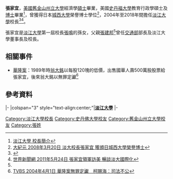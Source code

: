 {{Infobox_Person|name=張家宜|image=International Safe School Designation Site Visit at Tamkang University 20081117.jpg|box_width=300px|caption=前排左三為張家宜校長|occupation=[[淡江大學|淡江大學]]校長|period=|birth_name=|other_names=|Sex=女|birth_date=|birth_place={{TWN}}|death_date=|death_place=|nationality={{ROC}}|residence=|party=|religion=|spouse=|relatives=|education=*{{USA}}[[舊金山州立大學|舊金山州立大學]]經濟學碩士
*{{USA}}[[史丹佛大學|史丹佛大學]]教育行政學碩士及博士
*{{JPN}}[[城西大學|城西大學]]榮譽博士|past=*[[淡江大學|淡江大學]]校長<span style="color: blue;">（2004年－ 2018年）</span>|awards=}}

'''張家宜'''，[[美國|美國]][[舊金山州立大學|舊金山州立大學]]經濟學[[碩士|碩士]]畢業，美國[[史丹福大學|史丹福大學]]教育行政學碩士及[[博士|博士]]畢業<ref>[http://foreign.tku.edu.tw/english/president/index-chinese.htm 淡江大學 校長簡介]</ref>，曾獲得日本[[城西大學|城西大學]]榮譽博士學位<ref>[http://www.epochtimes.com/b5/8/3/20/n2052029.htm 大紀元 2008年3月20日 淡大校長張家宜 獲頒日城西大學榮譽博士]</ref>，2004年至2018年間擔任[[淡江大學|淡江大學]]校長<ref>{{Cite web |url=http://foreign.tku.edu.tw/chinese/brief.asp |title=淡江大學 簡史 |access-date=2013-12-01 |archive-date=2011-08-09 |archive-url=https://web.archive.org/web/20110809062022/http://foreign.tku.edu.tw/chinese/brief.asp |dead-url=no }}</ref><ref>[http://www.worldjournal.com/view/full_news/13382090/article-%E5%BC%B5%E5%AE%B6%E5%AE%9C%E9%A0%98%E8%BB%8D%E8%A8%AA%E7%BE%8E-%E6%9A%A2%E8%AB%87%E6%B7%A1%E5%A4%A7%E5%9C%8B%E9%9A%9B%E5%8C%96?instance=news_pics 世界新聞網 2011年5月24日 張家宜領軍訪美 暢談淡大國際化]{{dead link|date=2018年2月 |bot=InternetArchiveBot |fix-attempted=yes }}</ref>。

張家宜是[[淡江大學|淡江大學]]第一屆校長[[張鳴_(臺灣)|張鳴]]的孫女，父親[[張建邦|張建邦]]<ref name=tvbs/>曾任[[中華民國交通部|交通部]]部長及淡江大學董事長及校長。

==相關事件==
*[[華隆案|華隆案]]：1989年時[[翁大銘|翁大銘]]以每股120塊的低價，出售國華人壽500萬股股票給張家宜，後來翁大銘以無罪定讞<ref name=tvbs>[http://news.tvbs.com.tw/entry/498208 TVBS 2004年4月1日 華隆案無罪定讞　柯賜海：司法不公]</ref>

==參考資料==
{{reflist}}

{{start box}}
{{s-edu}}
|-
|colspan="3" style="text-align:center;"|'''<!-- 注释出：[[File:TKU_Logo.png|25px]] -->[[淡江大學|淡江大學]]'''
|-
{{s-before|張紘炬}}  
{{s-title|[[淡江大學|淡江大學]]校長<br><small>第十一任<br>2004年8月1日—2018年8月1日}}
{{s-after|[[葛煥昭|葛煥昭]]}}  
{{end box}}

{{淡江大學}}
{{Authority control}}
{{DEFAULTSORT:Zhang}}
[[Category:淡江大學校長|Category:淡江大學校長]]
[[Category:史丹佛大學校友|Category:史丹佛大學校友]]
[[Category:舊金山州立大學校友|Category:舊金山州立大學校友]]
[[Category:張姓|Category:張姓]]
{{台灣教育小作品}}